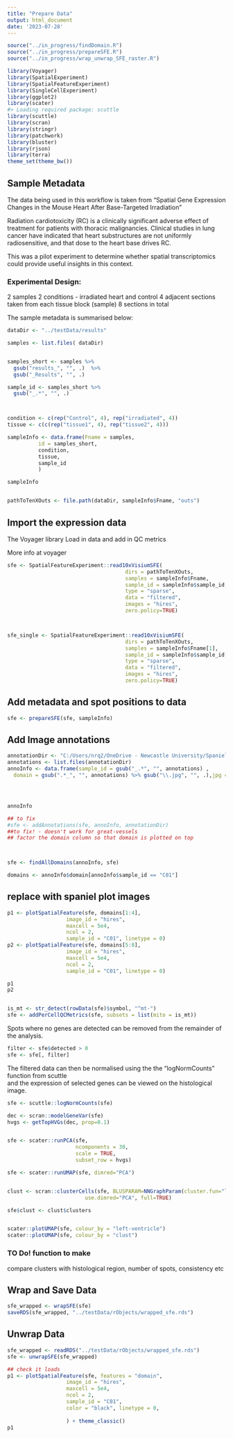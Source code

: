 ```yaml
---
title: "Prepare Data"
output: html_document
date: '2023-07-28'
---
```


```r
source("../in_progress/findDomain.R")
source("../in_progress/prepareSFE.R")
source("../in_progress/wrap_unwrap_SFE_raster.R")

library(Voyager)
library(SpatialExperiment)
library(SpatialFeatureExperiment)
library(SingleCellExperiment)
library(ggplot2)
library(scater)
#> Loading required package: scuttle
library(scuttle)
library(scran)
library(stringr)
library(patchwork)
library(bluster)
library(rjson)
library(terra)
theme_set(theme_bw())

```


## Sample Metadata

The data being used in this workflow is taken from "Spatial Gene Expression 
Changes in the Mouse Heart After Base-Targeted Irradiation"

Radiation cardiotoxicity (RC) is a clinically significant 
adverse effect of treatment for patients with thoracic malignancies. 
Clinical studies in lung cancer have indicated that heart substructures 
are not uniformly radiosensitive, and that dose to the heart base drives RC.

This was a pilot experiment to determine whether spatial transcriptomics 
could provide useful insights in this context. 


### Experimental Design:
2 samples
2 conditions - irradiated heart and control
4 adjacent sections taken from each tissue block (sample)
8 sections in total


The sample metadata is summarised below:


```r
dataDir <- "../testData/results"

samples <- list.files( dataDir)


samples_short <- samples %>% 
  gsub("results_", "", .)  %>% 
  gsub("_Results", "", .)

sample_id <- samples_short %>% 
  gsub("_.*", "", .)  



condition <- c(rep("Control", 4), rep("irradiated", 4))
tissue <- c(c(rep("tissue1", 4), rep("tissue2", 4)))

sampleInfo <- data.frame(Fname = samples, 
          id = samples_short, 
          condition, 
          tissue, 
          sample_id
          )

sampleInfo


pathToTenXOuts <- file.path(dataDir, sampleInfo$Fname, "outs")
```

## Import the expression data

The Voyager library Load in data and add in QC metrics

More info at voyager


```r


sfe <- SpatialFeatureExperiment::read10xVisiumSFE(
                                      dirs = pathToTenXOuts, 
                                      samples = sampleInfo$Fname, 
                                      sample_id = sampleInfo$sample_id, 
                                      type = "sparse", 
                                      data = "filtered", 
                                      images = "hires",
                                      zero.policy=TRUE)



sfe_single <- SpatialFeatureExperiment::read10xVisiumSFE(
                                      dirs = pathToTenXOuts, 
                                      samples = sampleInfo$Fname[1], 
                                      sample_id = sampleInfo$sample_id[1], 
                                      type = "sparse", 
                                      data = "filtered", 
                                      images = "hires",
                                      zero.policy=TRUE)


```





## Add metadata and spot positions to data

```r
sfe <- prepareSFE(sfe, sampleInfo)
```


## Add Image annotations

```r
annotationDir <- "C:/Users/nrq2/OneDrive - Newcastle University/SpanielTest/testData/annotation_images"
annotations <- list.files(annotationDir) 
annoInfo <- data.frame(sample_id = gsub("_.*", "", annotations) ,
  domain = gsub(".*_", "", annotations) %>% gsub("\\.jpg", "", .),jpg = annotations) %>% dplyr::filter(domain != "great-vessels")




annoInfo
```


```r
## to fix
#sfe <- addAnnotations(sfe, annoInfo, annotationDir)
##to fix! - doesn't work for great-vessels
## factor the domain column so that domain is plotted on top



sfe <- findAllDomains(annoInfo, sfe)

domains <- annoInfo$domain[annoInfo$sample_id == "C01"]
```

## replace with spaniel plot images
```r
p1 <- plotSpatialFeature(sfe, domains[1:4],
                   image_id = "hires", 
                   maxcell = 5e4, 
                   ncol = 2, 
                   sample_id = "C01", linetype = 0)
p2 <- plotSpatialFeature(sfe, domains[5:8],
                   image_id = "hires", 
                   maxcell = 5e4, 
                   ncol = 2, 
                   sample_id = "C01", linetype = 0)

p1
p2

```

```r

```




```r
is_mt <- str_detect(rowData(sfe)$symbol, "^mt-")
sfe <- addPerCellQCMetrics(sfe, subsets = list(mito = is_mt))
```


Spots where no genes are detected can be removed from the remainder of the 
analysis.

```r
filter <- sfe$detected > 0
sfe <- sfe[, filter]
```


The filtered data can then be normalised using the the "logNormCounts" 
function from scuttle  
and the expression of selected genes can be viewed on the histological image.




```r
sfe <- scuttle::logNormCounts(sfe)

dec <- scran::modelGeneVar(sfe)
hvgs <- getTopHVGs(dec, prop=0.1)


sfe <- scater::runPCA(sfe,
                      ncomponents = 30,
                      scale = TRUE, 
                      subset_row = hvgs)

sfe <- scater::runUMAP(sfe, dimred="PCA")


clust <- scran::clusterCells(sfe, BLUSPARAM=NNGraphParam(cluster.fun="louvain"), 
                         use.dimred="PCA", full=TRUE)

sfe$clust <- clust$clusters



```


```r
scater::plotUMAP(sfe, colour_by = "left-ventricle")
scater::plotUMAP(sfe, colour_by = "clust")
```




### TO Do! function to make

compare clusters with histological region, number of spots, consistency etc

## Wrap and Save Data

```r
sfe_wrapped <- wrapSFE(sfe)
saveRDS(sfe_wrapped, "../testData/rObjects/wrapped_sfe.rds")
```


## Unwrap Data

```r
sfe_wrapped <- readRDS("../testData/rObjects/wrapped_sfe.rds")
sfe <- unwrapSFE(sfe_wrapped)

## check it loads
p1 <- plotSpatialFeature(sfe, features = "domain",
                   image_id = "hires", 
                   maxcell = 5e4, 
                   ncol = 2, 
                   sample_id = "C01",
                   color = "black", linetype = 0,
                   
                   ) + theme_classic()
p1


```

